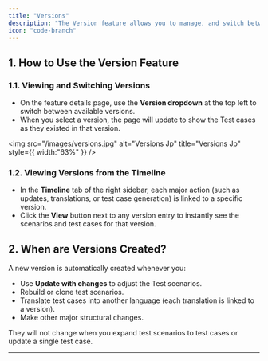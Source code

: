 ```yaml
---
title: "Versions"
description: "The Version feature allows you to manage, and switch between different versions of your test scenarios and test cases for any feature."
icon: "code-branch"
---
```


## 1. How to Use the Version Feature

### 1.1. Viewing and Switching Versions

- On the feature details page, use the **Version dropdown** at the top left to switch between available versions.
- When you select a version, the page will update to show the Test cases as they existed in that version.

<img
  src="/images/versions.jpg"
  alt="Versions Jp"
  title="Versions Jp"
  style={{ width:"63%" }}
/>

### 1.2. Viewing Versions from the Timeline

- In the **Timeline** tab of the right sidebar, each major action (such as updates, translations, or test case generation) is linked to a specific version.
- Click the **View** button next to any version entry to instantly see the scenarios and test cases for that version.

## 2. When are Versions Created?

A new version is automatically created whenever you:

- Use **Update with changes** to adjust the Test scenarios.
- Rebuild or clone test scenarios.
- Translate test cases into another language (each translation is linked to a version).
- Make other major structural changes.

They will not change when you expand test scenarios to test cases or update a single test case.

---